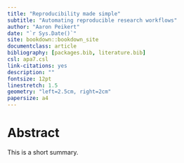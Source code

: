 ```yaml
--- 
title: "Reproducibility made simple"
subtitle: "Automating reproducible research workflows"
author: "Aaron Peikert"
date: "`r Sys.Date()`"
site: bookdown::bookdown_site
documentclass: article
bibliography: [packages.bib, literature.bib]
csl: apa7.csl
link-citations: yes
description: ""
fontsize: 12pt
linestretch: 1.5
geometry: "left=2.5cm, right=2cm"
papersize: a4
---
```


# Abstract {-}

This is a short summary.

